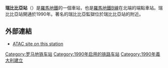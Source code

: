 {{Infobox station 
| name          = [[File:Logo_Metropolitane_Italia.svg|20px]] Rebibbia
| type          = 
| style         = Rome Metro
| image         = Roma Metropolitana B - Stazione Rebibbia 01.JPG
| image_caption = 
| address       = 
| coordinates   = {{Coord|41|55|33|N|12|34|23|E|type:railwaystation_region:IT-RM|display=inline,title}}
| line          = <!-- line information is detailed under "services" -->
| other         = 
| structure     = 地下
| platform      = 
| depth         = 
| levels        = 
| tracks        = 
| parking       = 
| bicycle       = 
| baggage_check = 
| opened        = 1990
| closed        =  
| rebuilt       = 
| electrified   = 
| ADA           = 
| code          = 
| owned         = 羅馬交通局
| zone          = 
| smartcardname =
| smartcardstatus =
| former        = 
| passengers    = 
| pass_year     = 
| pass_percent  = 
| pass_system   = 
| mpassengers   = 
| services      = 
| map_locator   = 
| web           = 
}}
'''瑞比比亞站'''（{{lang-it|Rebibbia}}）是[[羅馬地鐵|羅馬地鐵]]的一個車站，也是[[羅馬地鐵B線|羅馬地鐵B線]]在北端的端點車站。瑞比比亞站開通於1990年。著名的瑞比比亞監獄位於瑞比比亞站的附近。

==外部連結==
*[http://www.atac.roma.it/index.asp?p=1&i=56&o=0&a=4&tpg=9&NUM=MBA&st=90049 ATAC site on this station] {{Wayback|url=http://www.atac.roma.it/index.asp?p=1&i=56&o=0&a=4&tpg=9&NUM=MBA&st=90049 |date=20120215063634 }}

{{羅馬地鐵B線}}

[[Category:罗马地铁车站|Category:罗马地铁车站]]
[[Category:1990年启用的铁路车站|Category:1990年启用的铁路车站]]
[[Category:1990年義大利建立|Category:1990年義大利建立]]